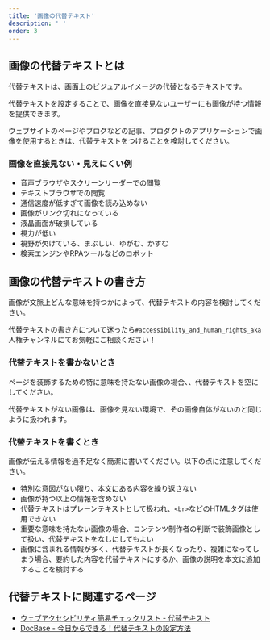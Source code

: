 ```yaml
---
title: '画像の代替テキスト'
description: ' '
order: 3
---
```


## 画像の代替テキストとは 

代替テキストは、画面上のビジュアルイメージの代替となるテキストです。

代替テキストを設定することで、画像を直接見ないユーザーにも画像が持つ情報を提供できます。

ウェブサイトのページやブログなどの記事、プロダクトのアプリケーションで画像を使用するときは、代替テキストをつけることを検討してください。

### 画像を直接見ない・見えにくい例

* 音声ブラウザやスクリーンリーダーでの閲覧
* テキストブラウザでの閲覧
* 通信速度が低すぎて画像を読み込めない
* 画像がリンク切れになっている
* 液晶画面が破損している
* 視力が低い
* 視野が欠けている、まぶしい、ゆがむ、かすむ
* 検索エンジンやRPAツールなどのロボット

## 画像の代替テキストの書き方
画像が文脈上どんな意味を持つかによって、代替テキストの内容を検討してください。

代替テキストの書き方について迷ったら`#accessibility_and_human_rights_aka`人権チャンネルにてお気軽にご相談ください！

### 代替テキストを書かないとき

ページを装飾するための特に意味を持たない画像の場合、、代替テキストを空にしてください。

代替テキストがない画像は、画像を見ない環境で、その画像自体がないのと同じように扱われます。

### 代替テキストを書くとき

画像が伝える情報を過不足なく簡潔に書いてください。以下の点に注意してください。

* 特別な意図がない限り、本文にある内容を繰り返さない
* 画像が持つ以上の情報を含めない
* 代替テキストはプレーンテキストとして扱われ、`<br>`などのHTMLタグは使用できない
* 重要な意味を持たない画像の場合、コンテンツ制作者の判断で装飾画像として扱い、代替テキストをなしにしてもよい
* 画像に含まれる情報が多く、代替テキストが長くなったり、複雑になってしまう場合、要約した内容を代替テキストにするか、画像の説明を本文に追加することを検討する

## 代替テキストに関連するページ
* [ウェブアクセシビリティ簡易チェックリスト - 代替テキスト](https://smarthr.design/accessibility/check-list/#h2-0) 
* [DocBase - 今日からできる！代替テキストの設定方法](https://smarthr-inc.docbase.io/posts/2778597)
